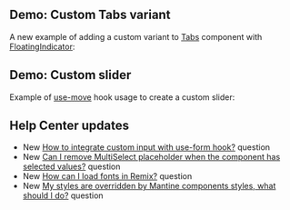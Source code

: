 

## Demo: Custom Tabs variant

A new example of adding a custom variant to [Tabs](/core/tabs) component with
[FloatingIndicator](/core/floating-indicator):

<Demo data={FloatingIndicatorDemos.tabs} />

## Demo: Custom slider

Example of [use-move](/hooks/use-move) hook usage to create a custom slider:

<Demo data={SliderDemos.customSlider} />

## Help Center updates

- New [How to integrate custom input with use-form hook?](https://help.mantine.dev/q/custom-input-use-form) question
- New [Can I remove MultiSelect placeholder when the component has selected values?](https://help.mantine.dev/q/multiselect-value-placeholder) question
- New [How can I load fonts in Remix?](https://help.mantine.dev/q/remix-load-fonts) question
- New [My styles are overridden by Mantine components styles, what should I do?](https://help.mantine.dev/q/styles-order) question

